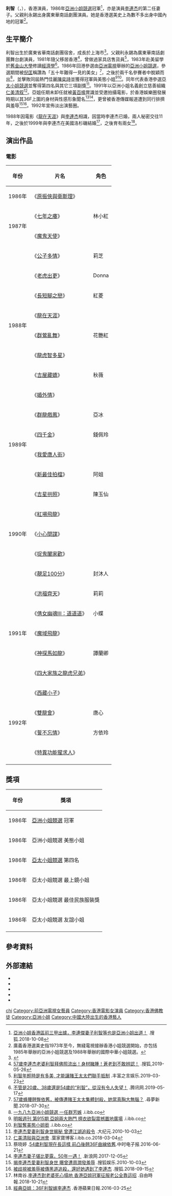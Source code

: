 {{不是|智利}}
{{藝人
| 姓名 = 利智
| 宗教信仰 = [[藏傳佛教|藏傳佛教]]
| 活躍年代 = 1986年－1992年
| 代表作 = 《[[龍在天涯|龍在天涯]]》
| 出道作 = 《[[原振俠與衛斯理|原振俠與衛斯理]]》
| 出道地點 = {{BHKG}}
| 兒女 = 二女
| 配偶 = {{marriage|[[李連杰|李連杰]]|1999}}
| 語言 = [[粵語|粵語]]、[[英語|英語]]、[[國語|國語]]
| 類型 = 女演員
| 職業 = 演員
| 出生地點 = {{CHN}}[[廣東省|廣東省]]廣州市
| 出生日期 = {{Birth date and age|1961|12|31}}
| 籍貫 = [[中國|中國]][[廣東|廣東]]新會
| 國籍 = {{USA}}
| 英文名 = Nina Li
| 羅馬拼音 = Li Chi
| IMDb = 0508327
| 獎項 = {{Awards|award=[[亞洲小姐競選|亞洲小姐競選]] 冠軍|year=1986年}}{{Awards|award=亞洲小姐競選 美態小姐|year=1986年}}{{Awards|award=[[亞太小姐競選|亞太小姐競選]] 第四名|year=1986年}}{{Awards|award=亞太小姐競選 最上鏡小姐|year=1986年}}{{Awards|award=亞太小姐競選 最佳民族服裝獎|year=1986年}}{{Awards|award=亞太小姐競選 友誼小姐|year=1986年}}
| 暱稱 = 利美人
}}

'''利智'''（{{Lang-en|Nina Li Chi}}，{{bd|1961年|12月31日|||利智}}），香港演員，1986年[[亞洲小姐競選|亞洲小姐競選]]冠軍<ref>[http://www.sohu.com/a/258122339_550271 亞洲小姐香港區前三甲出爐，李連傑妻子利智等也是亞洲小姐出道！] {{Wayback|url=http://www.sohu.com/a/258122339_550271 |date=20190606173722 }}.搜狐.2018-10-08</ref>，亦是演員[[李连杰|李連杰]]的第二任妻子。父親利永錫出身廣東華南話劇團演員。她是香港選美史上為數不多出身中國內地的冠軍<ref>廣義香港選美史指1973年至今，無綫電視接辦香港小姐競選開始，亦包括1985年舉辦的亞洲小姐競選及1988年舉辦的國際中華小姐競選。</ref>。

==生平簡介==
利智出生於廣東省華南話劇團宿舍，成長於上海市<ref>{{Cite web|title=利智：与李连杰是相互救赎，因出身被欺压，美貌背后的智慧女人_媒体|url=http://www.sohu.com/a/424015390_120015259|accessdate=2020-11-23|work=www.sohu.com|language=en|archive-date=2020-12-11|archive-url=https://web.archive.org/web/20201211003011/https://www.sohu.com/a/424015390_120015259|dead-url=no}}</ref>。父親利永錫為廣東華南話劇團舞台劇演員，1981年隨父移居香港<ref>[http://www.sohu.com/a/316560527_413491 57歲李連杰老婆利智拜佛照流出！身材臃腫！蒼老到不敢辨認！] {{Wayback|url=http://www.sohu.com/a/316560527_413491 |date=20190803123037 }}.搜狐,2019-05-26</ref>，曾做過家具店售貨員<ref>[https://3g.163.com/dy/article_cambrian/EAUNQ73R0537736Q.html 利智年輕時是有多美, 才能讓賭王太太們聯手抵制] {{Wayback|url=https://3g.163.com/dy/article_cambrian/EAUNQ73R0537736Q.html |date=20190803123039 }}.丰富之言娱乐.2019-03-23</ref>，1983年赴美留學於[[旧金山大学|舊金山大學]]修讀[[经济学|經濟學]]<ref>[https://new.qq.com/omn/20190517/20190517A0H9QA.html 不管是20歲、38歲還是54歲的“利智”，從沒有令人失望！] {{Wayback|url=https://new.qq.com/omn/20190517/20190517A0H9QA.html |date=20190607001831 }}.腾讯网.2019-05-17</ref>。1986年回港參選由[[亞洲電視|亞洲電視]]舉辦的[[亞洲小姐競選|亞洲小姐競選]]，參選期間被[[倪匡|倪匡]]稱讚為「五十年難得一見的美女」<ref>[https://ek21.com/news/1/20995/ 57歲蜂腰翹臀依舊，被傳遭賭王太太集體封殺，她當真胸大無腦？] {{Wayback|url=https://ek21.com/news/1/20995/ |date=20190803123038 }}.尋夢新聞.2018-07-30</ref>，之後於兩千名參賽者中脫穎而出<ref>[https://i.ibb.co/PWQQRy3/Untitled1.png 一九八九亞洲小姐競選 一任群芳嫉 ] {{Wayback|url=https://i.ibb.co/PWQQRy3/Untitled1.png |date=20190612020526 }}.i.ibb.co</ref>，並擊敗同屆熱門佳麗[[陳奕詩|陳奕詩]]並獲得冠軍與美態小姐<ref>[https://ibb.co/7jD0Ngr 明報週刊 第915期 亞姐兩大熱門 擠衣欲裂震撼置地廣場] {{Wayback|url=https://ibb.co/7jD0Ngr |date=20190607225813 }}.i.ibb.co</ref><ref>[https://i.ibb.co/DrjkpYt/ims.jpg 利智奪美態小姐銜] {{Wayback|url=https://i.ibb.co/DrjkpYt/ims.jpg |date=20190608060347 }}.i.ibb.co</ref>。同年代表香港參選[[亞太小姐競選|亞太小姐競選]]並奪得第四名與其它三項副獎<ref>[http://www.epochtimes.com/gb/10/10/3/n3043207.htm 李連杰愛妻利智身世揭秘 曾遭江湖追殺令] {{Wayback|url=http://www.epochtimes.com/gb/10/10/3/n3043207.htm |date=20190609180424 }}.大纪元.2010-10-03</ref>。1991年以亞洲小姐名義創立慈善組織[[仁美清叙|仁美清叙]]<ref>[https://i.ibb.co/nP8qbhJ/Untitled2.png  仁美清敍與亞洲會] {{Wayback|url=https://i.ibb.co/nP8qbhJ/Untitled2.png |date=20190609031001 }}.葉家寶博客.i.ibb.co.2018-03-04</ref>。亞姐任期未卸任就被[[黃百鳴|黃百鳴]]賞識並受邀拍攝電影，於香港娛樂圈發展時期以其36F上圍的身材與性感形象聞名<ref>蔡晓婷 .[https://www.chinatimes.com/cn/realtimenews/20160621006125-260404?chdtv 54歲利智現在長這樣 前凸後翹36F曲線依舊].中时电子报.2016-06-21 
</ref><ref>[http://eladies.sina.com.cn/wzx/star/2017-12-05/0600/doc-ifyphkhm0028394.shtml 李連杰妻子堪比夢露，50年一遇！] {{Wayback|url=http://eladies.sina.com.cn/wzx/star/2017-12-05/0600/doc-ifyphkhm0028394.shtml |date=20200709074917 }}.新浪网.2017-12-05</ref>，更曾被香港傳媒報道遭到同行排擠與羞辱<ref>[http://yule.sohu.com/20101003/n275407461.shtml 揭李連杰愛妻利智身世 曝曾遭周潤發羞辱] {{Wayback|url=http://yule.sohu.com/20101003/n275407461.shtml |date=20190610083038 }}.搜狐娱乐.2010-10-03</ref><ref>[http://www.sohu.com/a/254098642_100269535 被歧視被羞辱被傳黑道追殺，還好她遇到了李連杰] {{Wayback|url=http://www.sohu.com/a/254098642_100269535 |date=20190609100715 }}.搜狐.2018-09-15</ref>。1992年宣佈淡出演藝圈。

1988年因電影《[[龍在天涯|龍在天涯]]》與[[李连杰|李連杰]]相識，因當時李連杰已婚，兩人秘密交往11年，之後於1999年與李連杰在美國洛杉磯結婚<ref>林南谷.[https://ent.ltn.com.tw/news/breakingnews/2587217 李連杰對老婆死心塌地 香港亞姐冠軍征服老公全靠這招] {{Wayback|url=https://ent.ltn.com.tw/news/breakingnews/2587217 |date=20190803123038 }}.自由時報.2018-10-21</ref>，之後育有兩女<ref>[https://hk.entertainment.appledaily.com/entertainment/daily/article/20160325/19543870 經典亞姐：36F利智嫁李連杰] {{Wayback|url=https://hk.entertainment.appledaily.com/entertainment/daily/article/20160325/19543870 |date=20190803123037 }}.香港蘋果日報.2016-03-25</ref>。

==演出作品==
===電影===
{| class="wikitable"
|-
!年份
!片名
!角色 
|- 
|1986年||《[[原振俠與衛斯理|原振俠與衛斯理]]》||
|-
| rowspan="2" |1987年||《[[七年之癢_(1987年電影)|七年之癢]]》||林小紅
|-
|《[[魔鬼天使|魔鬼天使]]》||
|-
| rowspan="8" |1988年||《[[公子多情|公子多情]]》||莉芝
|-
|《[[老虎出更|老虎出更]]》|| Donna
|-
|《[[長短腳之戀|長短腳之戀]]》|| 紅菱
|-
|《[[龍在天涯|龍在天涯]]》||
|-
|《[[群鶯亂舞|群鶯亂舞]]》||花艷紅
|-
|《[[龍虎智多星|龍虎智多星]]》||
|-
|《[[吉屋藏嬌|吉屋藏嬌]]》|| 秋薇
|-
|《[[婚外情_(電影)|婚外情]]》||
|-
| rowspan="4" |1989年||《[[群龍戲鳳|群龍戲鳳]]》|| 亞冰
|-
|《[[四千金_(電影)|四千金]]》||錢佩玲
|-
|《[[我愛唐人街|我愛唐人街]]》||
|-
|《[[新最佳拍檔|新最佳拍檔]]》|| 阿姐
|-
| rowspan="5" |1990年||《[[吉星拱照|吉星拱照]]》|| 陳玉仙
|-
|《[[紅場飛龍|紅場飛龍]]》||
|-
|《[[小心間諜|小心間諜]]》||
|-
|《[[捉鬼闔家歡|捉鬼闔家歡]]》||
|-
|《[[靚足100分|靚足100分]]》|| 封沐人
|-
| rowspan="5" |1991年||《[[洪福齊天_(電影)|洪福齊天]]》|| 莉莉
|-
|《[[倩女幽魂III：道道道|倩女幽魂III：道道道]]》||小蝶
|-
|《[[龙与地下城_(电影)|魔域飛龍]]》||
|-
|《[[神探馬如龍|神探馬如龍]]》|| 譚蘭卿
|-
|《[[四大家族之龍虎兄弟|四大家族之龍虎兄弟]]》||
|-
| rowspan="4" |1992年||《[[西藏小子|西藏小子]]》||
|-
|《[[雙龍會|雙龍會]]》|| 唐心
|-
|《[[誓不忘情|誓不忘情]]》|| 方依玲
|-
|《[[特異功能猩求人|特異功能猩求人]]》||
|-
|}

==獎項==
{| class="wikitable"
|-
!年份
!獎項
|- 
|1986年||[[亞洲小姐競選|亞洲小姐競選]] 冠軍
|-
|1986年||亞洲小姐競選 美態小姐
|-
|1986年||[[亞太小姐競選|亞太小姐競選]] 第四名
|-
|1986年||亞太小姐競選 最上鏡小姐
|-
|1986年||亞太小姐競選 最佳民族服裝獎
|-
|1986年||亞太小姐競選 友誼小姐
|-
|}

==參考資料==
{{Reflist|30em}}

==外部連結==
* {{imdb name|0508327}}
* {{Amg name|269284}}
* {{hkmdb name|6663}}
* {{douban people}}
* {{Mtime people|959657}}
{{亞洲小姐|[[黎燕珊|黎燕珊]]|冠|1986年|[[邱月清|邱月清]]}}
{{亞洲小姐競選歷屆三甲得主}}
{{Authority control}}
{{DEFAULTSORT:Lee}}
[[Category:利姓|chi]]
[[Category:前亞洲電視女藝員|Category:前亞洲電視女藝員]]
[[Category:香港電影女演員|Category:香港電影女演員]]
[[Category:香港佛教徒|Category:香港佛教徒]]
[[Category:亞洲小姐|Category:亞洲小姐]]
[[Category:中國大陸出生的香港藝人|Category:中國大陸出生的香港藝人]]